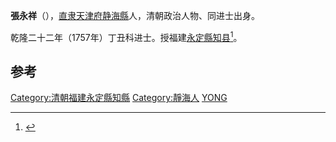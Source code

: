 {{otheruses|張永祥}}
'''張永祥'''（{{bd|?||?|}}），[[直隶|直隶]][[天津府|天津府]][[静海縣|静海縣]]人，清朝政治人物、同进士出身。

乾隆二十二年（1757年）丁丑科进士。授福建[[永定縣|永定縣]][[知县|知县]]<ref>{{cite book|author1=天津市地方志编修委员会办公室|title=天津区县旧志点校 武清县志·静海县志|date=2008年6月|publisher=天津：天津社会科学院出版社|isbn=978-7-80688-393-8|pages=386|accessdate=2016-03-24}}</ref>。

==参考==
{{reflist}}
{{清朝人物小作品}}
{{乾隆二十二年丁丑科殿試金榜}}
{{DEFAULTSORT:Zhang张}}
[[Category:清朝福建永定縣知縣|Category:清朝福建永定縣知縣]]
[[Category:靜海人|Category:靜海人]]
[[Category:张姓|YONG]]